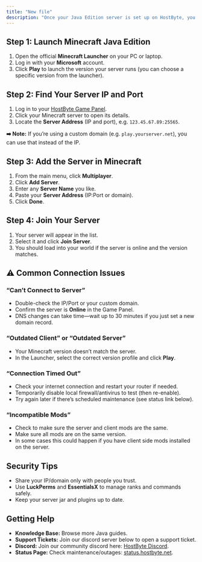 ```yaml
---
title: "New file"
description: "Once your Java Edition server is set up on HostByte, you’ll want to join it and start playing. This guide walks you through how to connect to your Minecraft Java server."
---
```


## Step 1: Launch Minecraft Java Edition

1. Open the official **Minecraft Launcher** on your PC or laptop.
2. Log in with your **Microsoft** account.
3. Click **Play** to launch the version your server runs (you can choose a specific version from the launcher).

## Step 2: Find Your Server IP and Port

1. Log in to your [<u>HostByte Game Panel</u>](https://game.hostbyte.net/).
2. Click your Minecraft server to open its details.
3. Locate the **Server Address** (IP and port), e.g. `123.45.67.89:25565`.

**➡️ Note:** If you’re using a custom domain (e.g. `play.yourserver.net`), you can use that instead of the IP.

## Step 3: Add the Server in Minecraft

1. From the main menu, click **Multiplayer**.
2. Click **Add Server**.
3. Enter any **Server Name** you like.
4. Paste your **Server Address** (IP:Port or domain).
5. Click **Done**.

## Step 4: Join Your Server

1. Your server will appear in the list.
2. Select it and click **Join Server**.
3. You should load into your world if the server is online and the version matches.

## ⚠️ Common Connection Issues

### “Can’t Connect to Server”

- Double-check the IP/Port or your custom domain.
- Confirm the server is **Online** in the Game Panel.
- DNS changes can take time—wait up to 30 minutes if you just set a new domain record.

### “Outdated Client” or “Outdated Server”

- Your Minecraft version doesn’t match the server.
- In the Launcher, select the correct version profile and click **Play**.

### “Connection Timed Out”

- Check your internet connection and restart your router if needed.
- Temporarily disable local firewall/antivirus to test (then re-enable).
- Try again later if there’s scheduled maintenance (see status link below).

### “Incompatible Mods”

- Check to make sure the server and client mods are the same.
- Make sure all mods are on the same version.
- In some cases this could happen if you have client side mods installed on the server.

## Security Tips

- Share your IP/domain only with people you trust.
- Use **LuckPerms** and **EssentialsX** to manage ranks and commands safely.
- Keep your server jar and plugins up to date.

## Getting Help

- **Knowledge Base:** Browse more Java guides.
- **Support Tickets:** Join our discord server below to open a support ticket.
- **Discord:** Join our community discord here: [HostByte Discord](https://discord.gg/KUHW6QYzH6).
- **Status Page:** Check maintenance/outages: [<u>status.hostbyte.net</u>](https://status.hostbyte.net/).